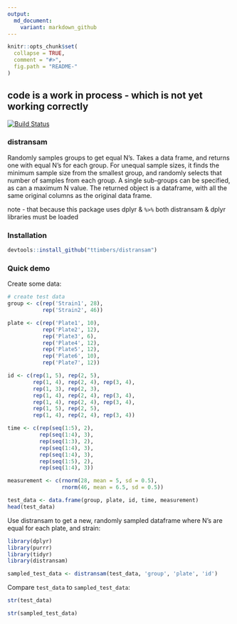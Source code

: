 ```yaml
---
output:
  md_document:
    variant: markdown_github
---
```


<!-- README.md is generated from README.Rmd. Please edit that file -->

```r
knitr::opts_chunk$set(
  collapse = TRUE,
  comment = "#>",
  fig.path = "README-"
)
```

## code is a work in process - which is not yet working correctly

[![Build Status](https://travis-ci.org/ttimbers/distransam.svg?branch=master)](https://travis-ci.org/ttimbers/distransam)

### distransam

Randomly samples groups to get equal N's. Takes a data frame, and returns one with equal N's for each group. For unequal sample sizes, it finds the minimum sample size from the smallest group, and randomly selects that number of samples from each group. A single sub-groups can be specified, as can a maximum N value. The returned object is a dataframe, with all the same original columns as the original data frame.

note - that because this package uses dplyr & `%>%` both distransam & dplyr libraries must be loaded

### Installation

```r
devtools::install_github("ttimbers/distransam")
```
  
### Quick demo

Create some data:

```r
# create test data
group <- c(rep('Strain1', 28),
           rep('Strain2', 46))

plate <- c(rep('Plate1', 10),
           rep('Plate2', 12),
           rep('Plate3', 6),
           rep('Plate4', 12),
           rep('Plate5', 12),
           rep('Plate6', 10),
           rep('Plate7', 12))

id <- c(rep(1, 5), rep(2, 5),
        rep(1, 4), rep(2, 4), rep(3, 4),
        rep(1, 3), rep(2, 3),
        rep(1, 4), rep(2, 4), rep(3, 4),
        rep(1, 4), rep(2, 4), rep(3, 4),
        rep(1, 5), rep(2, 5),
        rep(1, 4), rep(2, 4), rep(3, 4))

time <- c(rep(seq(1:5), 2),
          rep(seq(1:4), 3),
          rep(seq(1:3), 2),
          rep(seq(1:4), 3),
          rep(seq(1:4), 3),
          rep(seq(1:5), 2),
          rep(seq(1:4), 3))

measurement <- c(rnorm(28, mean = 5, sd = 0.5),
                 rnorm(46, mean = 6.5, sd = 0.5))

test_data <- data.frame(group, plate, id, time, measurement)
head(test_data)
```

Use distransam to get a new, randomly sampled dataframe where N's are equal for each plate, and strain:

```r
library(dplyr)
library(purrr)
library(tidyr)
library(distransam)

sampled_test_data <- distransam(test_data, 'group', 'plate', 'id')
```

Compare `test_data` to `sampled_test_data`:

```r
str(test_data)
```

```r
str(sampled_test_data)
```
